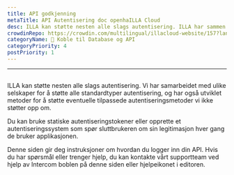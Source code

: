 ```yaml
---
title: API godkjenning
metaTitle: API Autentisering doc openhaILLA Cloud
desc: ILLA kan støtte nesten alle slags autentisering. ILLA har sammen med ulike selskaper for å støtte alle typer autentisering, og har også utviklet metoder for å støtte eventuelle tilpassede autentiseringsmetoder vi ikke finner økonomisk støtte.
crowdinRepo: https://crowdin.com/multilingual/illacloud-website/157?languages=no&filter=basic&value=0
categoryName: 📲 Koble til Database og API
categoryPriority: 4
postPriority: 1
---
```


* * *

## <h2 hidden>API godkjenning</h2>

ILLA kan støtte nesten alle slags autentisering. Vi har samarbeidet med ulike selskaper for å støtte alle standardtyper autentisering, og har også utviklet metoder for å støtte eventuelle tilpassede autentiseringsmetoder vi ikke støtter opp om.

Du kan bruke statiske autentiseringstokener eller opprette et autentiseringssystem som spør sluttbrukeren om sin legitimasjon hver gang de bruker applikasjonen.

Denne siden gir deg instruksjoner om hvordan du logger inn din API. Hvis du har spørsmål eller trenger hjelp, du kan kontakte vårt supportteam ved hjelp av Intercom boblen på denne siden eller hjelpeikonet i editoren.
